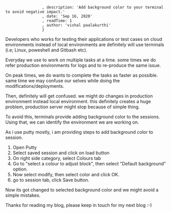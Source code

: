 
                    , description: 'Add background color to your terminal to avoid negative impact.'
                    , date: 'Sep 16, 2020'
                    , readTime: 1 
                    , author: 'vishal paalakurthi' 
                    }


Developers who works for testing their applications or test cases on cloud environments instead of local environments are definitely will use terminals (i.e; Linux, poweshell and Gitbash etc).

Everyday we use to work on multiple tasks at a time. some times we do refer production environments for logs and to re-produce the same issue.

On peak times, we do wants to complete the tasks as faster as possible. same time we may confuse our selves while doing the modifications/deployments.

Then, definitely will get confused. we might do changes in production environment instead local environment. this definitely creates a huge problem, production server might stop because of simple thing.

To avoid this, terminals provide adding background color to the sessions. Using that, we can identify the environment we are working on.

As i use putty mostly, i am providing steps to add background color to session.

1. Open Putty
2. Select saved session and click on load button
3. On right side category, select Colours tab
4. Go to "select a colour to adjust block", then select "Default background" option.
5. Now select modify, then select color and click OK.
6. go to session tab, click Save button.

Now its got changed to selected background color and we might avoid a simple mistakes.

Thanks for reading my blog, please keep in touch for my next blog :-)
